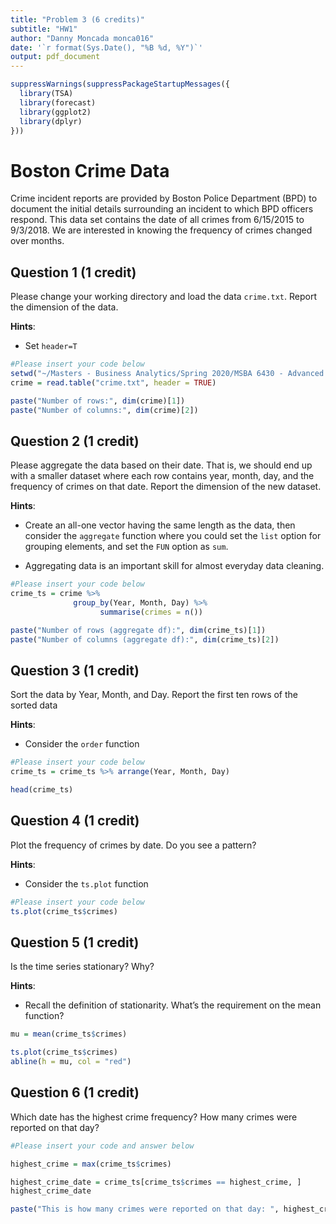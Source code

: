 ```yaml
---
title: "Problem 3 (6 credits)"
subtitle: "HW1"
author: "Danny Moncada monca016"
date: '`r format(Sys.Date(), "%B %d, %Y")`'
output: pdf_document
---
```


```r
suppressWarnings(suppressPackageStartupMessages({
  library(TSA)
  library(forecast)
  library(ggplot2)
  library(dplyr)
}))
```

# Boston Crime Data

Crime incident reports are provided by Boston Police Department (BPD) to document the initial details surrounding an incident to which BPD officers respond. This data set contains the date of all crimes from 6/15/2015 to 9/3/2018. We are interested in knowing the frequency of crimes changed over months.

## Question 1 (1 credit)

Please change your working directory and load the data `crime.txt`. Report the dimension of the data.

**Hints**: 

 - Set `header=T`

```r
#Please insert your code below
setwd("~/Masters - Business Analytics/Spring 2020/MSBA 6430 - Advanced Issues in Business Analytics/HW1")
crime = read.table("crime.txt", header = TRUE)

paste("Number of rows:", dim(crime)[1])
paste("Number of columns:", dim(crime)[2])
```


## Question 2 (1 credit)


Please aggregate the data based on their date. That is, we should end up with a smaller dataset where each row contains year, month, day, and the frequency of crimes on that date. Report the dimension of the new dataset.

**Hints**: 

 - Create an all-one vector having the same length as the data, then consider the `aggregate` function where you could set the `list` option for grouping elements, and set the `FUN` option as `sum`.

  - Aggregating data is an important skill for almost everyday data cleaning.
  
```r
#Please insert your code below
crime_ts = crime %>% 
              group_by(Year, Month, Day) %>%
                    summarise(crimes = n())

paste("Number of rows (aggregate df):", dim(crime_ts)[1])
paste("Number of columns (aggregate df):", dim(crime_ts)[2])
```


## Question 3 (1 credit)


Sort the data by Year, Month, and Day. Report the first ten rows of the sorted data

**Hints**: 

 - Consider the `order` function
  
```r
#Please insert your code below
crime_ts = crime_ts %>% arrange(Year, Month, Day)

head(crime_ts)
```

## Question 4 (1 credit)


Plot the frequency of crimes by date. Do you see a pattern?

**Hints**: 

 - Consider the `ts.plot` function
  
```r
#Please insert your code below
ts.plot(crime_ts$crimes)
```


## Question 5 (1 credit)


Is the time series stationary? Why?

**Hints**: 

 - Recall the definition of stationarity. What's the requirement on the mean function?
  
```r
mu = mean(crime_ts$crimes)

ts.plot(crime_ts$crimes)
abline(h = mu, col = "red")
```


## Question 6 (1 credit)

Which date has the highest crime frequency? How many crimes were reported on that day?
 
```r
#Please insert your code and answer below

highest_crime = max(crime_ts$crimes)

highest_crime_date = crime_ts[crime_ts$crimes == highest_crime, ]
highest_crime_date

paste("This is how many crimes were reported on that day: ", highest_crime)

```